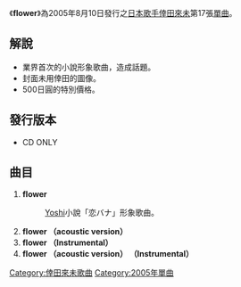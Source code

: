 {{lowercase}}
{{Infobox Single
|Name        = flower
|Cover       = 17th_Flower.JPG
|Album       = 
|Artist      = [[倖田來未|倖田來未]]
|A-side      = 
|B-side      = 
|Released    = 2005年8月10日
|Recorded    = 
|Genre       = [[J-POP|J-POP]]
|Length      = 18分21秒
|Label       = [[Rhythm_zone|Rhythm zone]]
|Writer      = 
|Chart position     = *週間最高位4位（[[Oricon|Oricon]]）
|Certification      = *金唱片（[[日本唱片協會|日本]]）
|Last single  = [[Butterfly_(倖田來未單曲)|Butterfly]] <br />（2005年）
|This single  = '''flower''' <br /> （2005年）
|Next single  = [[Promise/Star|Promise/Star]] <br />（2005年）
}}

《'''flower'''》為2005年8月10日發行之[[日本|日本]][[歌手|歌手]][[倖田來未|倖田來未]]第17張[[單曲|單曲]]。

== 解說 ==
* 業界首次的小說形象歌曲，造成話題。
* 封面未用倖田的圖像。
* 500日圓的特別價格。

== 發行版本 ==
* CD ONLY

== 曲目 ==
# '''flower'''
#: [[Yoshi|Yoshi]]小說「恋バナ」形象歌曲。
# '''flower （acoustic version）'''
# '''flower （Instrumental）'''
# '''flower （acoustic version） （Instrumental）'''

{{倖田來未}}

[[Category:倖田來未歌曲|Category:倖田來未歌曲]]
[[Category:2005年單曲|Category:2005年單曲]]